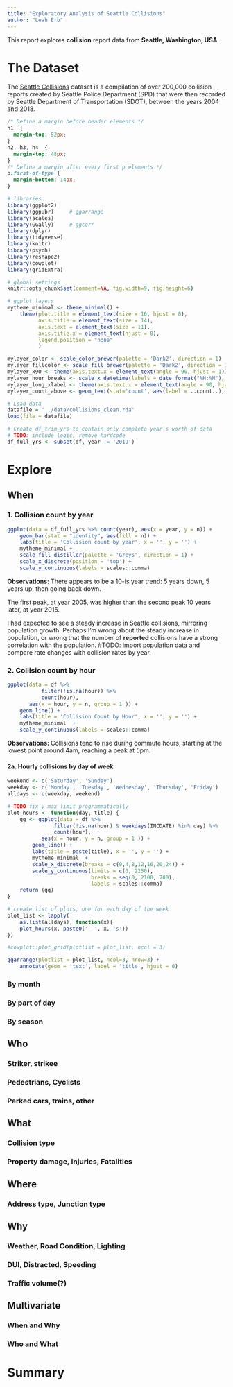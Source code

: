 ```yaml
---
title: "Exploratory Analysis of Seattle Collisions"
author: "Leah Erb"
---
```


This report explores **collision** report data from **Seattle, Washington, USA**.

# The Dataset
The [Seattle Collisions](https://data-seattlecitygis.opendata.arcgis.com/datasets/collisions) dataset is a compilation of over 200,000 collision reports created by Seattle Police Department (SPD) that were then recorded by Seattle Department of Transportation (SDOT), between the years 2004 and 2018.


```css
/* Define a margin before header elements */
h1  {
  margin-top: 52px;
}
h2, h3, h4  {
  margin-top: 48px;
}
/* Define a margin after every first p elements */
p:first-of-type {
  margin-bottom: 14px;
}
``` 

```r
# libraries
library(ggplot2)
library(ggpubr)     # ggarrange
library(scales)
library(GGally)     # ggcorr
library(dplyr)
library(tidyverse)
library(knitr)
library(psych)
library(reshape2)  
library(cowplot)
library(gridExtra)

# global settings
knitr::opts_chunk$set(comment=NA, fig.width=9, fig.height=6)

# ggplot layers
mytheme_minimal <- theme_minimal() +
    theme(plot.title = element_text(size = 16, hjust = 0),
          axis.title = element_text(size = 14),
          axis.text = element_text(size = 11),
          axis.title.x = element_text(hjust = 0),
          legend.position = "none"
          ) 

mylayer_color <- scale_color_brewer(palette = 'Dark2', direction = 1)  
mylayer_fillcolor <- scale_fill_brewer(palette = 'Dark2', direction = 1)
mylayer_x90 <- theme(axis.text.x = element_text(angle = 90, hjust = 1))
mylayer_hour_breaks <- scale_x_datetime(labels = date_format("%H:%M"), date_breaks = ('2 hours')) 
mylayer_long_xlabel <- theme(axis.text.x = element_text(angle = 90, hjust = 1)) 
mylayer_count_above <- geom_text(stat='count', aes(label = ..count..), vjust = -.2)
```

```r
# Load data
datafile = '../data/collisions_clean.rda'
load(file = datafile)

# Create df_trim_yrs to contain only complete year's worth of data
# TODO: include logic, remove hardcode
df_full_yrs <- subset(df, year != '2019')
```

# Explore

## When

### 1. Collision count by year
```r
ggplot(data = df_full_yrs %>% count(year), aes(x = year, y = n)) + 
    geom_bar(stat = "identity", aes(fill = n)) + 
    labs(title = 'Collision count by year', x = '', y = '') +
    mytheme_minimal +
    scale_fill_distiller(palette = 'Greys', direction = 1) + 
    scale_x_discrete(position = 'top') +
    scale_y_continuous(labels = scales::comma) 
```

**Observations: **
There appears to be a 10-is year trend: 5 years down, 5 years up, then going back down.

The first peak, at year 2005, was higher than the second peak 10 years later, at year 2015.

I had expected to see a steady increase in Seattle collisions, mirroring population growth. Perhaps I'm wrong about the steady increase in population, or wrong that the number of **reported** collisions have a strong correlation with the population. #TODO: import population data and compare rate changes with collision rates by year.

### 2. Collision count by hour
```r
ggplot(data = df %>% 
           filter(!is.na(hour)) %>%
           count(hour), 
       aes(x = hour, y = n, group = 1 )) + 
    geom_line() + 
    labs(title = 'Collision Count by Hour', x = '', y = '') +
    mytheme_minimal  +
    scale_y_continuous(labels = scales::comma) 
```

**Observations: **
Collisions tend to rise during commute hours, starting at the lowest point around 4am, reaching a peak at 5pm. 

#### 2a. Hourly collisions by day of week
```r
weekend <- c('Saturday', 'Sunday')
weekday <- c('Monday', 'Tuesday', 'Wednesday', 'Thursday', 'Friday')
alldays <- c(weekday, weekend)

# TODO fix y max limit programmatically
plot_hours <- function(day, title) {
    gg <- ggplot(data = df %>%
               filter(!is.na(hour) & weekdays(INCDATE) %in% day) %>%
               count(hour),
           aes(x = hour, y = n, group = 1 )) +
        geom_line() +
        labs(title = paste(title), x = '', y = '') +
        mytheme_minimal  +
        scale_x_discrete(breaks = c(0,4,8,12,16,20,24)) +
        scale_y_continuous(limits = c(0, 2250), 
                           breaks = seq(0, 2100, 700),
                           labels = scales::comma) 
    return (gg)
}

# create list of plots, one for each day of the week
plot_list <- lapply(
    as.list(alldays), function(x){
    plot_hours(x, paste0('- ', x, 's'))
})

#cowplot::plot_grid(plotlist = plot_list, ncol = 3)

ggarrange(plotlist = plot_list, ncol=3, nrow=3) + 
    annotate(geom = 'text', label = 'title', hjust = 0)

```


### By month

### By part of day

### By season

## Who

### Striker, strikee

### Pedestrians, Cyclists

### Parked cars, trains, other

## What

### Collision type

### Property damage, Injuries, Fatalities

## Where

### Address type, Junction type

## Why

### Weather, Road Condition, Lighting

### DUI, Distracted, Speeding

### Traffic volume(?)

## Multivariate

### When and Why

### Who and What

### <etc>

# Summary

